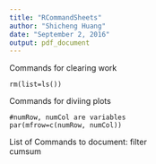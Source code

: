 ```yaml
---
title: "RCommandSheets"
author: "Shicheng Huang"
date: "September 2, 2016"
output: pdf_document
---
```


Commands for clearing work
```
rm(list=ls())
```
Commands for diviing plots
```
#numRow, numCol are variables
par(mfrow=c(numRow, numCol))
```
List of Commands to document:
filter  
cumsum
